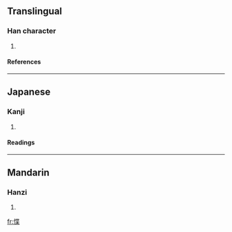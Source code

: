 ==Translingual==
===Han character===
{{Han char|rn=61|rad=心|as=09|sn=12|four=9409<sub>4</sub>|canj=心心廿木 (PPTD)}}
# {{defn|Han|sort=心09}}
====References====
{{Han ref|kx=0392.290|dkj=10861|dj=0728.130|hdz=42326.040|uh=60F5|ud=24821|bh=D944|bd=55620}}
----
==Japanese==
===Kanji===
{{ja-kanji|grade=|rs=心09}}
# {{defn|Japanese}} 
====Readings====
{{ja-readings|on=[[ちょう]] (chō), [[じょう]] (jō), [[きょう]] (kyō)|kun=[[やすらか]] (yasuraka)}}
----
==Mandarin==
===Hanzi===
{{cmn-hanzi|pin=[[diè]] (die4)|wg=tieh<sup>4</sup>}}
# {{defn|Mandarin}}

[[fr:惵]]